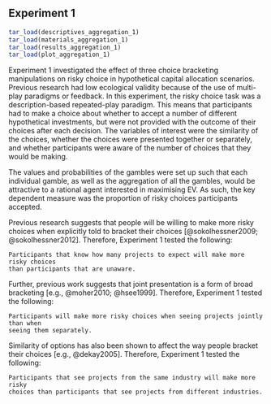 ## Experiment 1 {#aggregation-1}

```r
tar_load(descriptives_aggregation_1)
tar_load(materials_aggregation_1)
tar_load(results_aggregation_1)
tar_load(plot_aggregation_1)
```

Experiment 1 investigated the effect of three choice bracketing manipulations on
risky choice in hypothetical capital allocation scenarios. Previous research
had low ecological validity because of the use of multi-play paradigms or
feedback. In this experiment, the risky choice task was a description-based
repeated-play paradigm. This means that participants had to make a choice about
whether to accept a number of different hypothetical investments, but were not
provided with the outcome of their choices after each decision. The variables of
interest were the similarity of the choices, whether the choices were presented
together or separately, and whether participants were aware of the number of
choices that they would be making.

The values and probabilities of the gambles were set up such that each
individual gamble, as well as the aggregation of all the gambles, would be
attractive to a rational agent interested in maximising EV. As such, the key
dependent measure was the proportion of risky choices participants accepted.

Previous research suggests that people will be willing to make more risky
choices when explicitly told to bracket their choices [@sokolhessner2009;
@sokolhessner2012]. Therefore, Experiment 1 tested the following:

``` hypothesis
Participants that know how many projects to expect will make more risky choices
than participants that are unaware.
```

Further, previous work suggests that joint presentation is a form of broad
bracketing [e.g., @moher2010; @hsee1999]. Therefore, Experiment 1 tested the
following:

``` hypothesis
Participants will make more risky choices when seeing projects jointly than when
seeing them separately.
```

Similarity of options has also been shown to affect the way people bracket their
choices [e.g., @dekay2005]. Therefore, Experiment 1 tested the following:

``` hypothesis
Participants that see projects from the same industry will make more risky
choices than participants that see projects from different industries.
```

